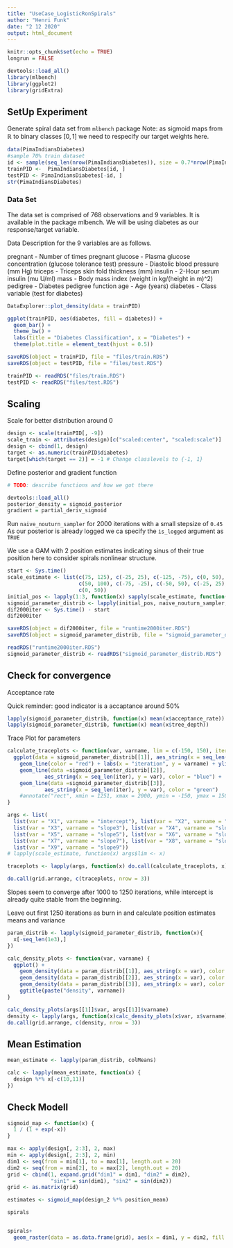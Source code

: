 ```yaml
---
title: "UseCase_LogisticRonSpirals"
author: "Henri Funk"
date: "2 12 2020"
output: html_document
---
```


```r
knitr::opts_chunk$set(echo = TRUE)
longrun = FALSE

devtools::load_all()
library(mlbench)
library(ggplot2)
library(gridExtra)
```

<!--
To recheck the code is still up to date and syntax sticks to the current mlr3 version initialize `long_run = TRUE`.
This will run *all* code chunks no matter the computational effort.
-->

## SetUp Experiment

Generate spiral data set from `mlbench` package
Note: as sigmoid maps from $\mathbb{R}$ to binary classes $[0, 1]$ we need to respecify our target weights here.

```r
data(PimaIndiansDiabetes)
#sample 70% train dataset
id <- sample(seq_len(nrow(PimaIndiansDiabetes)), size = 0.7*nrow(PimaIndiansDiabetes))
trainPID <-  PimaIndiansDiabetes[id, ]
testPID <- PimaIndiansDiabetes[-id, ]
str(PimaIndiansDiabetes)
```

### Data Set

The data set is comprised of 768 observations and 9 variables. It is available in the package mlbench. We will be using diabetes as our response/target variable.

Data Description for the 9 variables are as follows.

pregnant - Number of times pregnant
glucose - Plasma glucose concentration (glucose tolerance test)
pressure - Diastolic blood pressure (mm Hg)
triceps - Triceps skin fold thickness (mm)
insulin - 2-Hour serum insulin (mu U/ml)
mass - Body mass index (weight in kg/(height in m)^2)
pedigree - Diabetes pedigree function
age - Age (years)
diabetes - Class variable (test for diabetes)

```r
DataExplorer::plot_density(data = trainPID)

ggplot(trainPID, aes(diabetes, fill = diabetes)) + 
  geom_bar() +
  theme_bw() +
  labs(title = "Diabetes Classification", x = "Diabetes") +
  theme(plot.title = element_text(hjust = 0.5))
```


```r
saveRDS(object = trainPID, file = "files/train.RDS")
saveRDS(object = testPID, file = "files/test.RDS")
```

```r
trainPID <- readRDS("files/train.RDS")
testPID <- readRDS("files/test.RDS")
```

## Scaling

Scale for better distribution around 0


```r
design <- scale(trainPID[, -9])
scale_train <- attributes(design)[c("scaled:center", "scaled:scale")]
design <- cbind(1, design)
target <- as.numeric(trainPID$diabetes)
target[which(target == 2)] = -1 # Change classlevels to {-1, 1}
```

Define posterior and gradient function

```r
# TODO: describe functions and how we got there

devtools::load_all()
posterior_density = sigmoid_posterior
gradient = partial_deriv_sigmoid
```


Run `naive_nouturn_sampler` for 2000 iterations with a small stepsize of `0.45`
As our posterior is already logged we ca specify the `is_logged` argument as `TRUE`

We use a GAM with 2 position estimates indicating sinus of their true position here
to consider spirals nonlinear structure.

```r
start <- Sys.time()
scale_estimate <- list(c(75, 125), c(-25, 25), c(-125, -75), c(0, 50),
                       c(50, 100), c(-75, -25), c(-50, 50), c(-25, 25),
                       c(0, 50))
initial_pos <- lapply(1:3, function(x) sapply(scale_estimate, function(y) runif(1, y[1], y[2])))
sigmoid_parameter_distrib <- lapply(initial_pos, naive_nouturn_sampler, stepsize = .01, iteration = 2e3, design = design, target = target, is_log = TRUE, seed = 123L)
dif2000iter <- Sys.time() - start
dif2000iter
```

```r
saveRDS(object = dif2000iter, file = "runtime2000iter.RDS")
saveRDS(object = sigmoid_parameter_distrib, file = "sigmoid_parameter_distrib.RDS")
```

```r
readRDS("runtime2000iter.RDS")
sigmoid_parameter_distrib <- readRDS("sigmoid_parameter_distrib.RDS")
```

## Check for convergence

Acceptance rate

Quick reminder: good indicator is a accaptance around 50%

```r
lapply(sigmoid_parameter_distrib, function(x) mean(x$acceptance_rate))
lapply(sigmoid_parameter_distrib, function(x) mean(x$tree_depth))
```


Trace Plot for parameters

```r
calculate_traceplots <- function(var, varname, lim = c(-150, 150), iter = 2e3){
  ggplot(data = sigmoid_parameter_distrib[[1]], aes_string(x = seq_len(iter), y = var)) +
    geom_line(color = "red") + labs(x = "iteration", y = varname) + ylim(lim) +
    geom_line(data =sigmoid_parameter_distrib[[2]],
            aes_string(x = seq_len(iter), y = var), color = "blue") +
    geom_line(data =sigmoid_parameter_distrib[[3]],
            aes_string(x = seq_len(iter), y = var), color = "green")
    #annotate("rect", xmin = 1251, xmax = 2000, ymin = -150, ymax = 150, alpha = .2)
}

args <- list(
  list(var = "X1", varname = "intercept"), list(var = "X2", varname = "slope2"),
  list(var = "X3", varname = "slope3"), list(var = "X4", varname = "slope4"),
  list(var = "X5", varname = "slope5"), list(var = "X6", varname = "slope6"),
  list(var = "X7", varname = "slope7"), list(var = "X8", varname = "slope8"),
  list(var = "X9", varname = "slope9"))
# lapply(scale_estimate, function(x) args$lim <- x)

traceplots <- lapply(args, function(x) do.call(calculate_traceplots, x))

do.call(grid.arrange, c(traceplots, nrow = 3))

```

Slopes seem to converge after 1000 to 1250 iterations, while intercept is already quite stable from the beginning.

\rightarrow Leave out first 1250 iterations as burn in and calculate position estimates means and variance

```r
param_distrib <- lapply(sigmoid_parameter_distrib, function(x){
  x[-seq_len(1e3),]
})

calc_density_plots <- function(var, varname) {
  ggplot() +
    geom_density(data = param_distrib[[1]], aes_string(x = var), color = "red") + 
    geom_density(data = param_distrib[[2]], aes_string(x = var), color = "blue") + 
    geom_density(data = param_distrib[[3]], aes_string(x = var), color = "green") +
    ggtitle(paste("density", varname))
}

calc_density_plots(args[[1]]$var, args[[1]]$varname)
density <- lapply(args, function(x)calc_density_plots(x$var, x$varname))
do.call(grid.arrange, c(density, nrow = 3))
```

## Mean Estimation

```r
mean_estimate <- lapply(param_distrib, colMeans)

calc <- lapply(mean_estimate, function(x) {
  design %*% x[-c(10,11)]
})
```


## Check Modell

```r
sigmoid_map <- function(x) {
  1 / (1 + exp(-x))
}

max <- apply(design[, 2:3], 2, max)
min <- apply(design[, 2:3], 2, min)
dim1 <- seq(from = min[1], to = max[1], length.out = 20)
dim2 <- seq(from = min[2], to = max[2], length.out = 20)
grid <- cbind(1, expand.grid("dim1" = dim1, "dim2" = dim2),
              "sin1" = sin(dim1), "sin2" = sin(dim2))
grid <- as.matrix(grid)

estimates <- sigmoid_map(design_2 %*% position_mean)

spirals


spirals+
  geom_raster(data = as.data.frame(grid), aes(x = dim1, y = dim2, fill = estimates))
```

